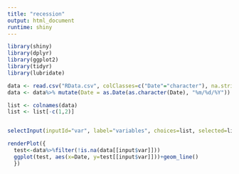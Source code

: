 ```yaml
---
title: "recession"
output: html_document
runtime: shiny
---
```


```r
library(shiny)
library(dplyr)
library(ggplot2)
library(tidyr)
library(lubridate)

data <- read.csv("RData.csv", colClasses=c("Date"="character"), na.strings = c("", "NA"))
data <- data%>% mutate(Date = as.Date(as.character(Date), "%m/%d/%Y"))

list <- colnames(data)
list <- list[-c(1,2)]



```

```r
selectInput(inputId="var", label="variables", choices=list, selected=list[[1]], multiple=FALSE)

renderPlot({
  test<-data%>%filter(!is.na(data[[input$var]]))
  ggplot(test, aes(x=Date, y=test[[input$var]]))+geom_line()
  })

```

